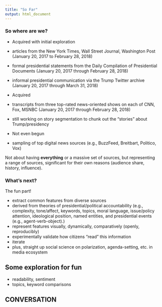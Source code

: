 ```yaml
---
title: "So Far"
output: html_document
---
```


### So where are we?

 - Acquired with initial exploration
  - articles from the New York Times, Wall Street Journal, Washington Post (January 20, 2017 to February 28, 2018)
  - formal presidential statements from the Daily Compilation of Presidential Documents (January 20, 2017 through February 28, 2018)
  - informal presidential communication via the Trump Twitter archive (January 20, 2017 through March 31, 2018)

 - Acquired
  - transcripts from three top-rated news-oriented shows on each of CNN, Fox, MSNBC (January 20, 2017 through February 28, 2018)
  - still working on story segmentation to chunk out the "stories" about Trump/presidency

 - Not even begun
  - sampling of top digital news sources (e.g., BuzzFeed, Breitbart, Politico, Vox)

Not about having **everything** or a massive set of sources, but representing a range of sources, significant for their own reasons (audience share, history, influence).
 
 
### What's next?

The fun part!

 - extract common features from diverse sources 
 - derived from theories of presidential/political accountability (e.g., complexity, tone/affect, keywords, topics, moral language, issue/policy attention, ideological position, named entities, and presidential events (e.g., agent-verb-object).)
 - represent features visually, dynamically, comparatively (openly, reproducibly)
 - experimentally validate how citizens "read" this information
 - iterate
 - plus, straight up social science on polarization, agenda-setting, etc. in media ecosystem

## Some exploration for fun

 - readability, sentiment
 - topics, keyword comparisons
 
## CONVERSATION

